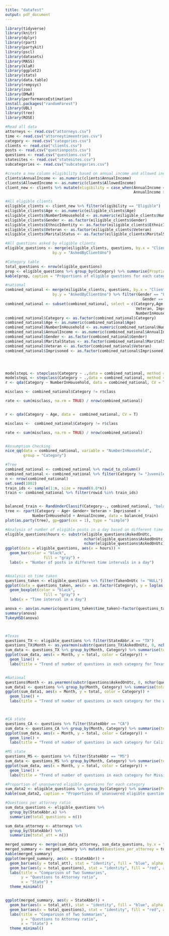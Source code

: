 ```yaml
---
title: "datafest"
output: pdf_document
---
```


```r
library(tidyverse)
library(knitr)
library(dplyr)
library(rpart)
library(partykit)
library(pscl)
library(datasets)
library(MASS)
library(klaR)
library(ggplot2)
library(stats)
library(data.table)
library(rempsyc)
library(zoo)
library(DMwR)
library(performanceEstimation)
install.packages("randomForest")
library(UBL)
library(tree)
library(ROSE)

#Read all data
attorneys <- read.csv("attorneys.csv")
time <- read.csv("attorneytimeentries.csv")
category <- read.csv("categories.csv")
clients <- read.csv("clients.csv")
posts <- read.csv("questionposts.csv")
questions <- read.csv("questions.csv")
statesites <- read.csv("statesites.csv")
subcategories <- read.csv("subcategories.csv")

#create a new column eligibility based on annual income and allowed income
clients$AnnualIncome <- as.numeric(clients$AnnualIncome)
clients$AllowedIncome <- as.numeric(clients$AllowedIncome)
client_new <- clients %>% mutate(eligibility = case_when(AnnualIncome <= AllowedIncome ~ "Eligible",
                                                         AnnualIncome > AllowedIncome ~ "Ineligible"))

#All eligible clients
eiligible_clients <- client_new %>% filter(eligibility == "Eligible")
eiligible_clients$Age <- as.numeric(eiligible_clients$Age)
eiligible_clients$NumberInHousehold <- as.numeric(eiligible_clients$NumberInHousehold)
eiligible_clients$Gender <- as.factor(eiligible_clients$Gender)
eiligible_clients$EthnicIdentity <- as.factor(eiligible_clients$EthnicIdentity)
eiligible_clients$Veteran <- as.factor(eiligible_clients$Veteran)
eiligible_clients$MaritalStatus <- as.factor(eiligible_clients$MaritalStatus)

#All questions asked by eligible clients
eligible_questions <- merge(eiligible_clients, questions, by.x = "ClientUno", 
                     by.y = "AskedByClientUno")

#Category table
total_questions <- nrow(eligible_questions)
prop <- eligible_questions %>% group_by(Category) %>% summarise(Proption = paste0(round(100 * n()/total_questions, 2), "%"))
kable(prop, caption = "Proportions of eligible questions for each category")
```

```r

#national
combined_national <- merge(eiligible_clients, questions, by.x = "ClientUno", 
                     by.y = "AskedByClientUno") %>% filter(Gender == "Female" | 
                                                             Gender == "Male") %>% filter(MaritalStatus != "I'd rather not answer") %>% filter(MaritalStatus != "NULL") %>% filter(Category != "Other") %>% filter(NumberInHousehold <= 10) %>% filter(Veteran != "NULL")
combined_national <- subset(combined_national, select = c(Category,Age, Gender, 
                                                          Veteran, Imprisoned, 
                                                          NumberInHousehold, AnnualIncome))
combined_national$Category <- as.factor(combined_national$Category)
combined_national$Age <- as.numeric(combined_national$Age)
combined_national$NumberInHousehold <- as.numeric(combined_national$NumberInHousehold)
combined_national$AnnualIncome <- as.numeric(combined_national$AnnualIncome)
combined_national$Gender <- as.factor(combined_national$Gender)
combined_national$MaritalStatus <- as.factor(combined_national$MaritalStatus)
combined_national$Veteran <- as.factor(combined_national$Veteran)
combined_national$Imprisoned <- as.factor(combined_national$Imprisoned)




modelstepL <- stepclass(Category ~ .,data = combined_national, method = "qda")
modelstepL <- stepclass(Category ~ .,data = combined_national, method = "lda")
r <- qda(Category ~ NumberInHousehold, data = combined_national, CV = T)

misclass <- combined_national$Category != r$class

rate <- sum(misclass, na.rm = TRUE) / nrow(combined_national)


r <- qda(Category ~ Age, data =  combined_national, CV = T)

misclass <-  combined_national$Category != r$class

rate <- sum(misclass, na.rm = TRUE) / nrow(combined_national)


#Assumption Checking
nice_qq(data = combined_national, variable = "NumberInHousehold", 
        group = "Category")

#Tree
combined_national <- combined_national %>% rowid_to_column() 
combined_national <- combined_national %>% filter(Category != "Juvenile")
n <- nrow(combined_national)
set.seed(1002)
train_ids <- sample(1:n, size = round(0.8*n))
train <- combined_national %>% filter(rowid %in% train_ids)


balanced_train <- RandUnderClassif(Category~., combined_national, "balance")
tree <- rpart(Category ~ Age+ Gender+ Veteran + Imprisoned +
            NumberInHousehold + AnnualIncome, data = balanced_train)
plot(as.party(tree), gp=gpar(cex = 1), type = "simple")

```


```r
#Analysis of number of eligible posts in a day based on different time interval
eligible_questions$hours <- substr(eligible_questions$AskedOnUtc, 
                                   nchar(eligible_questions$AskedOnUtc)-8, 
                                   nchar(eligible_questions$AskedOnUtc)-6)
ggplot(data = eligible_questions, aes(x = hours)) +
  geom_bar(color = "black",
                 fill = "gray") + 
  labs(x = "Number of posts in different time intervals in a day")


#Analysis on time taken
questions_taken <- eligible_questions %>% filter(TakenOnUtc != "NULL") %>% mutate(time_taken = difftime(TakenOnUtc, AskedOnUtc, units="days"))
ggplot(data = questions_taken, aes(x = as.factor(Category), y = log(as.numeric(time_taken)))) +
  geom_boxplot(color = "black",
                 fill = "gray") + 
  labs(x = "Time interval in a day")

anova <- aov(as.numeric(questions_taken$time_taken)~factor(questions_taken$Category))
summary(anova)
TukeyHSD(anova)




```


```r
#Texas
questions_TX <- eligible_questions %>% filter(StateAbbr.x == "TX")
questions_TX$Month <- as.yearmon(substr(questions_TX$AskedOnUtc, 0, nchar(questions_TX$AskedOnUtc)-12))
sum_data <- questions_TX %>% group_by(Month, Category) %>% summarise(total = n())
ggplot(sum_data, aes(x = Month, y = total, color = Category)) +
  geom_line() +
  labs(title = "Trend of number of questions in each category for Texas")


#National
questions$Month <- as.yearmon(substr(questions$AskedOnUtc, 0, nchar(questions$AskedOnUtc)-12))
sum_data1 <- questions %>% group_by(Month, Category) %>% summarise(total = n())
ggplot(sum_data1, aes(x = Month, y = total, color = Category)) +
  geom_line() +
  labs(title = "Trend of number of questions in each category for the whole country")



#CA state
questions_CA <- questions %>% filter(StateAbbr == "CA")
sum_data <- questions_CA %>% group_by(Month, Category) %>% summarise(total = n())
ggplot(sum_data, aes(x = Month, y = total, color = Category)) +
  geom_line() +
  labs(title = "Trend of number of questions in each category for California")

#MS state
questions_MS <- questions %>% filter(StateAbbr == "MS")
sum_data <- questions_MS %>% group_by(Month, Category) %>% summarise(total = n())
ggplot(sum_data, aes(x = Month, y = total, color = Category)) +
  geom_line() +
  labs(title = "Trend of number of questions in each category for Mississippi")
```


```r
#Proportion of unanswered eligible questions for each category
sum_data2 <- eligible_questions %>% group_by(Category) %>% summarise(Proption = paste0(round(100 * sum(TakenByAttorneyUno == "NULL")/n(), 2), "%"))
kable(sum_data2, caption = "Proportions of unanswered eligible questions for each category")
```




```r
#Questions per attorney ratio
sum_data_questions <- eligible_questions %>%
  group_by(StateAbbr.x) %>%
  summarize(total_questions = n())

sum_data_attorney <- attorneys %>%
  group_by(StateAbbr) %>%
  summarize(total_att = n())

merged_summary <- merge(sum_data_attorney, sum_data_questions, by.x = "StateAbbr",by.y = "StateAbbr.x", all = TRUE)
merged_summary <- merged_summary %>% mutate(Questions_per_attorney = total_questions/total_att)
kable(merged_summary)
ggplot(merged_summary, aes(x = StateAbbr)) +
  geom_bar(aes(y = total_att), stat = "identity", fill = "blue", alpha = 0.5) +
  geom_bar(aes(y = total_questions), stat = "identity", fill = "red", alpha = 0.5) +
  labs(title = "Comparison of Two Summaries",
       y = "Questions to Attorney ratio",
       x = "State") +
  theme_minimal()


ggplot(merged_summary, aes(y = StateAbbr)) +
  geom_bar(aes(x = total_att), stat = "identity", fill = "blue", alpha = 0.5) +
  geom_bar(aes(x = total_questions), stat = "identity", fill = "red", alpha = 0.5) +
  labs(title = "Comparison of Two Summaries",
       y = "Questions to Attorney ratio",
       x = "State") +
  theme_minimal()
```